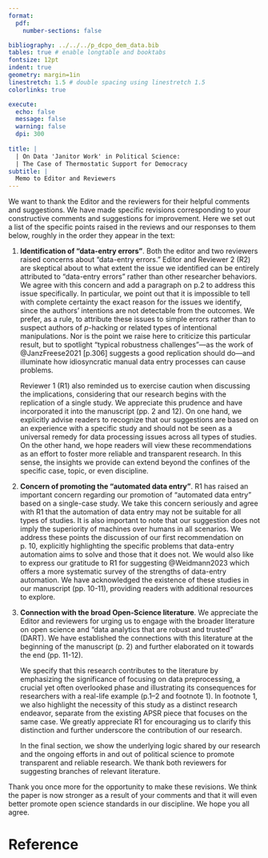 ---
format:
  pdf:
    number-sections: false

bibliography: ../../../p_dcpo_dem_data.bib
tables: true # enable longtable and booktabs
fontsize: 12pt
indent: true
geometry: margin=1in
linestretch: 1.5 # double spacing using linestretch 1.5
colorlinks: true

execute:
  echo: false
  message: false
  warning: false
  dpi: 300
    
title: |
  | On Data 'Janitor Work' in Political Science:
  | The Case of Thermostatic Support for Democracy
subtitle: |
  Memo to Editor and Reviewers
---

We want to thank the Editor and the reviewers for their helpful comments and suggestions.
We have made specific revisions corresponding to your constructive comments and suggestions for improvement.
Here we set out a list of the specific points raised in the reviews and our responses to them below, roughly in the order they appear in the text:

1. **Identification of "data-entry errors"**.
	Both the editor and two reviewers raised concerns about "data-entry errors."
	Editor and Reviewer 2 (R2) are skeptical about to what extent the issue we identified can be entirely attributed to "data-entry errors" rather than other researcher behaviors.
	We agree with this concern and add a paragraph on p.2 to address this issue specifically. 
	In particular, we point out that it is impossible to tell with complete certainty the exact reason for the issues we identify, since the authors' intentions are not detectable from the outcomes. 
	We prefer, as a rule, to attribute these issues to simple errors rather than to suspect authors of $p$-hacking or related types of intentional manipulations. 
	Nor is the point we raise here to criticize this particular result, but to spotlight "typical robustness challenges"---as the work of @JanzFreese2021 [p.306] suggests a good replication should do---and illuminate how idiosyncratic manual data entry processes can cause problems.
	
	Reviewer 1 (R1) also reminded us to exercise caution when discussing the implications, considering that our research begins with the replication of a single study. 
	We appreciate this prudence and have incorporated it into the manuscript (pp. 2 and 12). 
	On one hand, we explicitly advise readers to recognize that our suggestions are based on an experience with a specific study and should not be seen as a universal remedy for data processing issues across all types of studies. 
	On the other hand, we hope readers will view these recommendations as an effort to foster more reliable and transparent research. 
	In this sense, the insights we provide can extend beyond the confines of the specific case, topic, or even discipline.

1. **Concern of promoting the "automated data entry"**.
	R1 has raised an important concern regarding our promotion of "automated data entry" based on a single-case study. 
	We take this concern seriously and agree with R1 that the automation of data entry may not be suitable for all types of studies. 
	It is also important to note that our suggestion does not imply the superiority of machines over humans in all scenarios. 
	We address these points the discussion of our first recommendation on p. 10, explicitly highlighting the specific problems that data-entry automation aims to solve and those that it does not.
	We would also like to express our gratitude to R1 for suggesting @Weidmann2023 which offers a more systematic survey of the strengths of data-entry automation. 
	We have acknowledged the existence of these studies in our manuscript (pp. 10-11), providing readers with additional resources to explore.
	

1. **Connection with the broad Open-Science literature**.
	We appreciate the Editor and reviewers for urging us to engage with the broader literature on open science and "data analytics that are robust and trusted" (DART).
	We have established the connections with this literature at the beginning of the manuscript (p. 2) and further elaborated on it towards the end (pp. 11-12).
	
	We specify that this research contributes to the literature by emphasizing the significance of focusing on data preprocessing, a crucial yet often overlooked phase and illustrating its consequences for researchers with a real-life example (p.1--2 and footnote 1).
	In footnote 1, we also highlight the necessity of this study as a distinct research endeavor, separate from the existing APSR piece that focuses on the same case. 
	We greatly appreciate R1 for encouraging us to clarify this distinction and further underscore the contribution of our research.
	
	In the final section, we show the underlying logic shared by our research and the ongoing efforts in and out of political science to promote transparent and reliable research.
	We thank both reviewers for suggesting branches of relevant literature.

Thank you once more for the opportunity to make these revisions.
We think the paper is now stronger as a result of your comments and that it will even better promote open science standards in our discipline.
We hope you all agree.


# Reference {-}
